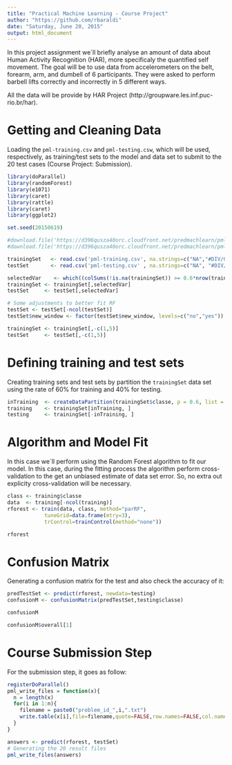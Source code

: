 ```yaml
---
title: "Practical Machine Learning - Course Project"
author: "https://github.com/rbaraldi"
date: "Saturday, June 20, 2015"
output: html_document 
---
```


In this project assignment we´ll briefly analyse an amount of data about Human Activity Recognition (HAR), more specificaly the  quantified self movement. The goal will be to use data from accelerometers on the belt, forearm, arm, and dumbell of 6 participants. They were asked to perform barbell lifts correctly and incorrectly in 5 different ways.

All the data will be provide by HAR Project (http://groupware.les.inf.puc-rio.br/har).

# Getting and Cleaning Data

Loading the `pml-training.csv` and `pml-testing.csw`, which will be used, respectively, as training/test sets to the model and data set to submit to the 20 test cases (Course Project: Submission).  

```r
library(doParallel)
library(randomForest)
library(e1071)
library(caret)
library(rattle)
library(caret)
library(ggplot2)

set.seed(20150619)

#download.file('https://d396qusza40orc.cloudfront.net/predmachlearn/pml-training.csv', 'pml-training.csv')
#download.file('https://d396qusza40orc.cloudfront.net/predmachlearn/pml-testing.csv','pml-testing.csv' )

trainingSet   <- read.csv('pml-training.csv', na.strings=c("NA","#DIV/0!", ""))
testSet       <- read.csv('pml-testing.csv' , na.strings=c("NA", "#DIV/0!", ""))

selectedVar    <- which((colSums(!is.na(trainingSet)) >= 0.6*nrow(trainingSet)))
trainingSet <- trainingSet[,selectedVar]
testSet     <- testSet[,selectedVar]

# Some adjustments to better fit RF
testSet <- testSet[-ncol(testSet)]
testSet$new_window <- factor(testSet$new_window, levels=c("no","yes"))

trainingSet <- trainingSet[,-c(1,5)]
testSet     <- testSet[,-c(1,5)]
```

# Defining training and test sets

Creating training sets and test sets by partition the `trainingSet` data set using the rate of 60% for training and 40% for testing.

```r
inTraining  <- createDataPartition(trainingSet$classe, p = 0.6, list = FALSE)
training    <- trainingSet[inTraining, ]
testing     <- trainingSet[-inTraining, ]
```

# Algorithm and Model Fit

In this case we´ll perform using the Random Forest algorithm to fit our model. In this case, during the fitting process the algorithm perform cross-validation to the get an unbiased estimate of data set error. So, no extra out explicity cross-validation will be necessary.

```r
class <- training$classe
data  <- training[-ncol(training)]
rforest <- train(data, class, method="parRF", 
            tuneGrid=data.frame(mtry=3), 
            trControl=trainControl(method="none"))
```


```r
rforest
```

# Confusion Matrix

Generating a confusion matrix for the test and also check the accuracy of it:

```r
predTestSet <- predict(rforest, newdata=testing)
confusionM <- confusionMatrix(predTestSet,testing$classe)

confusionM

confusionM$overall[1]
```

# Course Submission Step

For the submission step, it goes as follow:

```r
registerDoParallel()
pml_write_files = function(x){
  n = length(x)
  for(i in 1:n){
    filename = paste0("problem_id_",i,".txt")
    write.table(x[i],file=filename,quote=FALSE,row.names=FALSE,col.names=FALSE)
  }
}

answers <- predict(rforest, testSet)
# Generating the 20 result files
pml_write_files(answers)
```
